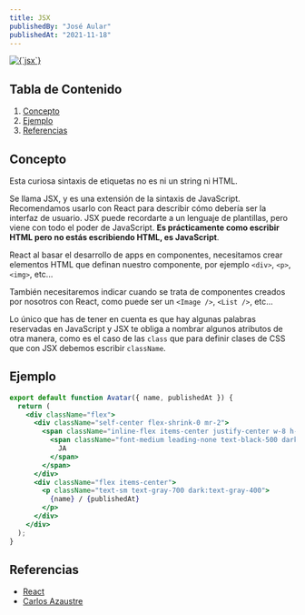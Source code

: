 ---
title: JSX
publishedBy: "José Aular"
publishedAt: "2021-11-18"
---

<a aria-label="Unsplash" href="https://unsplash.com/photos/c8h0n7fSTqs">
  <Image
    alt={`jsx`}
    title={`Ferenc Almasi`}
    src={`/static/images/jsx/img.jpg`}
    width={960}
    height={600}
  />
</a>

## Tabla de Contenido

1.  [Concepto](/blog/jsx#concepto)
2.  [Ejemplo](/blog/jsx#ejemplo)
3.  [Referencias](/blog/jsx#referencias)

## Concepto

Esta curiosa sintaxis de etiquetas no es ni un string ni HTML.

Se llama JSX, y es una extensión de la sintaxis de JavaScript.
Recomendamos usarlo con React para describir cómo debería ser la interfaz de usuario.
JSX puede recordarte a un lenguaje de plantillas, pero viene con todo el poder de JavaScript.
**Es prácticamente como escribir HTML pero no estás escribiendo HTML, es JavaScript**.

React al basar el desarrollo de apps en componentes,
necesitamos crear elementos HTML que definan nuestro componente, por ejemplo `<div>`, `<p>`, `<img>`, etc...

También necesitaremos indicar cuando se trata de componentes creados por nosotros con React,
como puede ser un `<Image />`, `<List />`, etc...

Lo único que has de tener en cuenta es que hay algunas palabras reservadas en JavaScript y JSX te obliga a nombrar
algunos atributos de otra manera, como es el caso de las `class` que para definir clases de CSS que con JSX debemos
escribir `className`.

## Ejemplo

```jsx:pages/Avatar.jsx
export default function Avatar({ name, publishedAt }) {
  return (
    <div className="flex">
      <div className="self-center flex-shrink-0 mr-2">
        <span className="inline-flex items-center justify-center w-8 h-8 bg-gray-300 rounded-full dark:bg-black-300">
          <span className="font-medium leading-none text-black-500 dark:text-white">
            JA
          </span>
        </span>
      </div>
      <div className="flex items-center">
        <p className="text-sm text-gray-700 dark:text-gray-400">
          {name} / {publishedAt}
        </p>
      </div>
    </div>
  );
}
```

## Referencias

- [React](https://es.reactjs.org/docs/introducing-jsx.html)
- [Carlos Azaustre](https://carlosazaustre.es/jsx-para-novatos)
